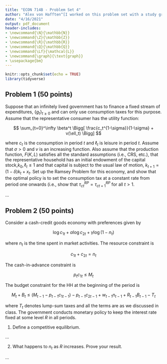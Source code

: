 ```yaml
---
title: "ECON 714B - Problem Set 4"
author: "Alex von Hafften^[I worked on this problem set with a study group of Michael Nattinger, Andrew Smith, and Ryan Mather. I also discussed problems with Sarah Bass, Emily Case, Danny Edgel, and Katherine Kwok.]"
date: "4/16/2021"
output: pdf_document
header-includes:
- \newcommand{\N}{\mathbb{N}}
- \newcommand{\Z}{\mathbb{Z}}
- \newcommand{\R}{\mathbb{R}}
- \newcommand{\Q}{\mathbb{Q}}
- \newcommand{\Lf}{\mathcal{L}}
- \newcommand{\graph}{\text{graph}}
- \usepackage{bm}
---
```


```r
knitr::opts_chunk$set(echo = TRUE)
library(tidyverse)
```

## Problem 1 (50 points)

Suppose that an infinitely lived government has to finance a fixed stream  of  expenditures, $\{g_t\}_{t\ge 0}$ and  can  only  use  consumption  taxes  for  this  purpose. Assume that the representative consumer has the utility function: 

$$
\sum_{t=0}^\infty \beta^t \Bigg[ \frac{c_t^{1-\sigma}}{1-\sigma} + v(\ell_t) \Bigg]
$$ 

where $c_t$ is the consumption in period $t$ and $\ell_t$ is leisure in period $t$.  Assume that $\sigma>0$ and $v$ is an increasing function. Also assume that the production function, $F(K,L)$ satisfies all the standard assumptions (i.e.,  CRS, etc.),  that the representative household has an initial endowment of the capital stock,$k_0, \ell_t \le 1$ and that capital is subject to the usual law of motion, $k_{t+1}=(1-\delta)k_t+x_t$. Set up the Ramsey Problem for this economy, and show that the optimal policy is to set the consumption tax at a constant rate from period one onwards (i.e., show that $\tau^{RP}_{ct}=\tau^{RP}_{ct+1}$ for all $t>1$.

...

\pagebreak

## Problem 2 (50 points)

Consider a cash-credit goods economy with preferences given by

$$
\log c_{1t}+\alpha \log c_{2t} + \gamma \log(1-n_t)
$$

where $n_t$ is the time spent in market activities. The resource constraint is

$$
c_{1t}+c_{2t}=n_t
$$

The cash-in-advance constraint is 

$$
p_t c_{1t} \le M_t
$$

The budget constraint for the HH at the beginning of the period is

$$
M_t+B_t \le (M_{t-1}-p_{t-1}c_{1t-1})-p_{t-1}c_{2t-1}+w_{t-1}n_{t-1}+R_{t-1}B_{t-1}-T_t
$$

where $T_t$ denotes lump-sum taxes and all the terms are as we discussed in class. The government conducts monetary policy to keep the interest rate fixed at some level $R$ in all periods.

1.  Define a competitive equilibrium.

...

2.  What happens to $n_t$ as $R$ increases. Prove your result.

...